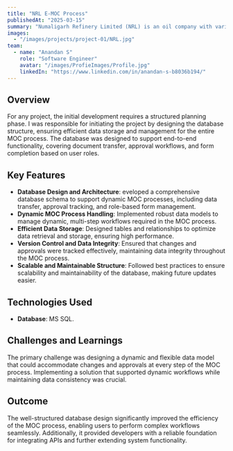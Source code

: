 ```yaml
---
title: "NRL E-MOC Process"
publishedAt: "2025-03-15"
summary: "Numaligarh Refinery Limited (NRL) is an oil company with various departments. The Management of Change (MOC) process involves transferring a set of documents from one department to another, with approval confirmation and the completion of forms based on the role."
images:
  - "/images/projects/project-01/NRL.jpg"
team:
  - name: "Anandan S"
    role: "Software Engineer"
    avatar: "/images/ProfieImages/Profile.jpg"
    linkedIn: "https://www.linkedin.com/in/anandan-s-b8036b194/"
---
```


## Overview

For any project, the initial development requires a structured planning phase. I was responsible for initiating the project by designing the database structure, ensuring efficient data storage and management for the entire MOC process. The database was designed to support end-to-end functionality, covering document transfer, approval workflows, and form completion based on user roles.

## Key Features

- **Database Design and Architecture**: eveloped a comprehensive database schema to support dynamic MOC processes, including data transfer, approval tracking, and role-based form management.
- **Dynamic MOC Process Handling**: Implemented robust data models to manage dynamic, multi-step workflows required in the MOC process.
- **Efficient Data Storage**: Designed tables and relationships to optimize data retrieval and storage, ensuring high performance.
- **Version Control and Data Integrity**: Ensured that changes and approvals were tracked effectively, maintaining data integrity throughout the MOC process.
- **Scalable and Maintainable Structure**: Followed best practices to ensure scalability and maintainability of the database, making future updates easier.

## Technologies Used

- **Database**: MS SQL.

## Challenges and Learnings

The primary challenge was designing a dynamic and flexible data model that could accommodate changes and approvals at every step of the MOC process. Implementing a solution that supported dynamic workflows while maintaining data consistency was crucial.

## Outcome

The well-structured database design significantly improved the efficiency of the MOC process, enabling users to perform complex workflows seamlessly. Additionally, it provided developers with a reliable foundation for integrating APIs and further extending system functionality.